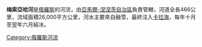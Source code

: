 '''梅索亞哈河'''是[[俄羅斯|俄羅斯]]的河流，由[[亞馬爾-涅涅茨自治區|亞馬爾-涅涅茨自治區]]負責管轄，河道全長466公里，流域面積26,000平方公里，河水主要來自融雪，最終注入[[卡拉海|卡拉海]]，每年十月至翌年六月結冰。

{{Russia-geo-stub}}
[[Category:俄羅斯河流|Category:俄羅斯河流]]